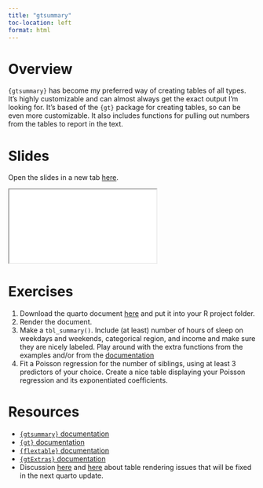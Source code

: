 ```yaml
---
title: "gtsummary"
toc-location: left
format: html
---
```


# Overview

`{gtsummary}` has become my preferred way of creating tables of all types. It's highly customizable and can almost always get the exact output I'm looking for. It's based of the `{gt}` package for creating tables, so can be even more customizable. It also includes functions for pulling out numbers from the tables to report in the text.

# Slides

Open the slides in a new tab [here](slides/gtsummary.html){target="_blank"}.

<div>
```{=html}
<iframe class="slide-deck" src="slides/gtsummary.html"></iframe>
```
</div>

# Exercises

1. Download the quarto document [here](slides/_gtsummary_examples.qmd) and put it into your R project folder.
2. Render the document.
3. Make a `tbl_summary()`. Include (at least) number of hours of sleep on weekdays and weekends, categorical region, and income and make sure they are nicely labeled. Play around with the extra functions from the examples and/or from the [documentation](https://www.danieldsjoberg.com/gtsummary/)
4. Fit a Poisson regression for the number of siblings, using at least 3 predictors of your choice. Create a nice table displaying your Poisson regression and its exponentiated coefficients.

# Resources

- [`{gtsummary}` documentation](https://www.danieldsjoberg.com/gtsummary/)
- [`{gt}` documentation](https://gt.rstudio.com/)
- [`{flextable}` documentation](https://ardata-fr.github.io/flextable-book/)
- [`{gtExtras}` documentation](https://jthomasmock.github.io/gtExtras/)
- Discussion [here](https://github.com/quarto-dev/quarto-cli/issues/1556) and [here](https://github.com/davidgohel/flextable/issues/494) about table rendering issues that will be fixed in the next quarto update.